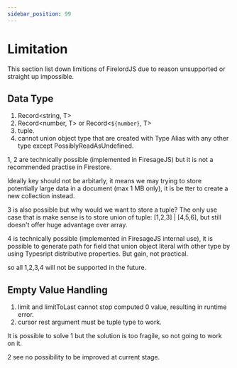 ```yaml
---
sidebar_position: 99
---
```


# Limitation

This section list down limitions of FirelordJS due to reason unsupported or straight up impossible.

## Data Type

1. Record<string, T>
2. Record<number, T> or Record<`${number}`, T>
3. tuple.
4. cannot union object type that are created with Type Alias with any other type except PossiblyReadAsUndefined.

1, 2 are technically possible (implemented in FiresageJS) but it is not a recommended practise in Firestore.

Ideally key should not be arbitarly, it means we may trying to store potentially large data in a document (max 1 MB only), it is be tter to create a new collection instead.

3 is also possible but why would we want to store a tuple? The only use case that is make sense is to store union of tuple: [1,2,3] | [4,5,6], but still doesn't offer huge advantage over array.

4 is technically possible (implemented in FiresageJS internal use), it is possible to generate path for field that union object literal with other type by using Typesript distributive properties. But gain, not practical.

so all 1,2,3,4 will not be supported in the future.

## Empty Value Handling

1. limit and limitToLast cannot stop computed 0 value, resulting in runtime error.
2. cursor rest argument must be tuple type to work.

It is possible to solve 1 but the solution is too fragile, so not going to work on it.

2 see no possibility to be improved at current stage.
